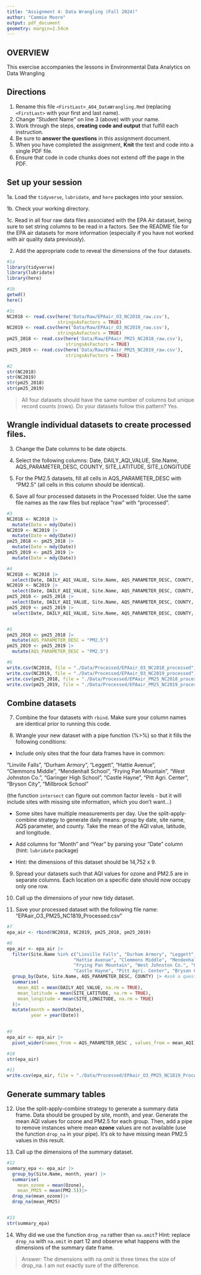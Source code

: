 ```yaml
---
title: "Assignment 4: Data Wrangling (Fall 2024)"
author: "Cammie Moore"
output: pdf_document
geometry: margin=2.54cm
---
```


## OVERVIEW

This exercise accompanies the lessons in Environmental Data Analytics on Data Wrangling 

## Directions

1. Rename this file `<FirstLast>_A04_DataWrangling.Rmd` (replacing `<FirstLast>` with your first and last name).
2. Change "Student Name" on line 3 (above) with your name.
3. Work through the steps, **creating code and output** that fulfill each instruction.
4. Be sure to **answer the questions** in this assignment document.
5. When you have completed the assignment, **Knit** the text and code into a single PDF file.
6. Ensure that code in code chunks does not extend off the page in the PDF.


## Set up your session 

1a. Load the `tidyverse`,  `lubridate`, and `here` packages into your session.

1b. Check your working directory.

1c. Read in all four raw data files associated with the EPA Air dataset, being sure to set string columns to be read in a factors. See the README file for the EPA air datasets for more information (especially if you have not worked with air quality data previously). 

2. Add the appropriate code to reveal the dimensions of the four datasets. 

```r
#1a 
library(tidyverse)
library(lubridate)
library(here)

#1b 
getwd()
here()

#1c 
NC2018 <- read.csv(here('Data/Raw/EPAair_O3_NC2018_raw.csv'),
                   stringsAsFactors = TRUE)
NC2019 <- read.csv(here('Data/Raw/EPAair_O3_NC2019_raw.csv'),
                   stringsAsFactors = TRUE)
pm25_2018 <- read.csv(here('Data/Raw/EPAair_PM25_NC2018_raw.csv'),
                      stringsAsFactors = TRUE)
pm25_2019 <- read.csv(here('Data/Raw/EPAair_PM25_NC2019_raw.csv'),
                      stringsAsFactors = TRUE)

#2 
str(NC2018)
str(NC2019)
str(pm25_2018)
str(pm25_2019)

```

>All four datasets should have the same number of columns but unique record counts (rows). Do your datasets follow this pattern?
Yes.


## Wrangle individual datasets to create processed files.

3. Change the Date columns to be date objects.

4. Select the following columns: Date, DAILY_AQI_VALUE, Site.Name, AQS_PARAMETER_DESC, COUNTY, SITE_LATITUDE, SITE_LONGITUDE

5. For the PM2.5 datasets, fill all cells in AQS_PARAMETER_DESC with "PM2.5" (all cells in this column should be identical).

6. Save all four processed datasets in the Processed folder. Use the same file names as the raw files but replace "raw" with "processed".

```r
#3
NC2018 <- NC2018 |>
  mutate(Date = mdy(Date))
NC2019 <- NC2019 |>
  mutate(Date = mdy(Date))
pm25_2018 <- pm25_2018 |>
  mutate(Date = mdy(Date))
pm25_2019 <- pm25_2019 |>
  mutate(Date = mdy(Date))

#4
NC2018 <- NC2018 |>
  select(Date, DAILY_AQI_VALUE, Site.Name, AQS_PARAMETER_DESC, COUNTY, SITE_LATITUDE, SITE_LONGITUDE)
NC2019 <- NC2019 |>
  select(Date, DAILY_AQI_VALUE, Site.Name, AQS_PARAMETER_DESC, COUNTY, SITE_LATITUDE, SITE_LONGITUDE)
pm25_2018 <- pm25_2018 |>
  select(Date, DAILY_AQI_VALUE, Site.Name, AQS_PARAMETER_DESC, COUNTY, SITE_LATITUDE, SITE_LONGITUDE)
pm25_2019 <- pm25_2019 |>
  select(Date, DAILY_AQI_VALUE, Site.Name, AQS_PARAMETER_DESC, COUNTY, SITE_LATITUDE, SITE_LONGITUDE)


#5
pm25_2018 <- pm25_2018 |>
  mutate(AQS_PARAMETER_DESC = "PM2.5")
pm25_2019 <- pm25_2019 |>
  mutate(AQS_PARAMETER_DESC = "PM2.5")

#6
write.csv(NC2018, file = "./Data/Processed/EPAair_O3_NC2018_processed")
write.csv(NC2019, file = "./Data/Processed/EPAair_O3_NC2019_processed")
write.csv(pm25_2018, file = "./Data/Processed/EPAair_PM25_NC2018_processed")
write.csv(pm25_2019, file = "./Data/Processed/EPAair_PM25_NC2019_processed")
```


## Combine datasets

7. Combine the four datasets with `rbind`. Make sure your column names are identical prior to running this code.

8. Wrangle your new dataset with a pipe function (%>%) so that it fills the following conditions: 

  * Include only sites that the four data frames have in common:  
    
  "Linville Falls", "Durham Armory", "Leggett", "Hattie Avenue",  
  "Clemmons Middle", "Mendenhall School", "Frying Pan Mountain", 
  "West Johnston Co.", "Garinger High School", "Castle Hayne", 
  "Pitt Agri. Center", "Bryson City", "Millbrook School" 
  
  (the function `intersect` can figure out common factor levels - but it will include sites with missing site information, which you don't want...) 

  * Some sites have multiple measurements per day. Use the split-apply-combine strategy to generate daily means: group by date, site name, AQS parameter, and county. Take the mean of the AQI value, latitude, and longitude.
  
  * Add columns for "Month" and "Year" by parsing your "Date" column (hint: `lubridate` package)
  
  * Hint: the dimensions of this dataset should be 14,752 x 9.

9. Spread your datasets such that AQI values for ozone and PM2.5 are in separate columns. Each location on a specific date should now occupy only one row.

10. Call up the dimensions of your new tidy dataset.

11. Save your processed dataset with the following file name: "EPAair_O3_PM25_NC1819_Processed.csv"

```r
#7 
epa_air <- rbind(NC2018, NC2019, pm25_2018, pm25_2019)

#8 
epa_air <- epa_air |> 
  filter(Site.Name %in% c("Linville Falls", "Durham Armory", "Leggett", 
                         "Hattie Avenue", "Clemmons Middle", "Mendenhall School", 
                         "Frying Pan Mountain", "West Johnston Co.", "Garinger High School", 
                         "Castle Hayne", "Pitt Agri. Center", "Bryson City", "Millbrook School")) |>
  group_by(Date, Site.Name, AQS_PARAMETER_DESC, COUNTY) |> #ask a question about this because i am confused. is this grouping each row...
  summarise(
    mean_AQI = mean(DAILY_AQI_VALUE, na.rm = TRUE),
    mean_latitude = mean(SITE_LATITUDE, na.rm = TRUE),
    mean_longitude = mean(SITE_LONGITUDE, na.rm = TRUE)
  )|>
  mutate(month = month(Date),
         year = year(Date))
  

#9
epa_air <- epa_air |>
  pivot_wider(names_from = AQS_PARAMETER_DESC , values_from = mean_AQI)

#10
str(epa_air)

#11
write.csv(epa_air, file = "./Data/Processed/EPAair_O3_PM25_NC1819_Processed.csv")

```


## Generate summary tables

12. Use the split-apply-combine strategy to generate a summary data frame. Data should be grouped by site, month, and year. Generate the mean AQI values for ozone and PM2.5 for each group. Then, add a pipe to remove instances where mean **ozone** values are not available (use the function `drop_na` in your pipe). It's ok to have missing mean PM2.5 values in this result. 

13. Call up the dimensions of the summary dataset.

```r

#12
summary_epa <- epa_air |>
  group_by(Site.Name, month, year) |>
  summarise(
    mean_ozone = mean(Ozone),
    mean_PM25 = mean(PM2.5))|>
  drop_na(mean_ozone)|>
  drop_na(mean_PM25)


#13
str(summary_epa)


```

14. Why did we use the function `drop_na` rather than `na.omit`? Hint: replace `drop_na` with `na.omit` in part 12 and observe what happens with the dimensions of the summary date frame.

> Answer: The dimensions with na.omit is three times the size of drop_na. I am not exactly sure of the difference.

